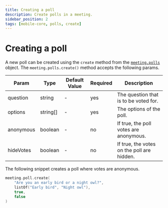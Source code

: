 ```yaml
---
title: Creating a poll
description: Create polls in a meeting.
sidebar_position: 2
tags: [mobile-core, polls, create]
---
```


# Creating a poll

A new poll can be created using the `create` method from the [`meeting.polls`](./introduction) object. The `meeting.polls.create()` method accepts the following params.

| Param     | Type     | Default Value | Required | Description                                                |
|-----------|----------|---------------|----------|------------------------------------------------------------|
| question  | string   |       -       | yes      | The question that is to be voted for.                      |
| options   | string[] |       -       | yes      | The options of the poll.                                   |
| anonymous | boolean  |       -       | no       | If true, the poll votes are anonymous.                     |
| hideVotes | boolean  |       -       | no       | If true, the votes on the poll are hidden.                 |

The following snippet creates a poll where votes are anonymous.

```kotlin
meeting.poll.create(
    "Are you an early bird or a night owl?",
    listOf("Early bird", "Night owl"),
    true,
    false
)
```
